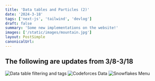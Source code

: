 ```yaml
---
title: 'Data tables and Particles (2)'
date: '2024-3-18'
tags: ['next-js', 'tailwind', 'devlog']
draft: false
summary: 'Some new implementations on the website!'
images: ['/static/images/mountain.jpg']
layout: PostSimple
canonicalUrl:
---
```


## The following are updates from 3/8-3/18
<ChangeLogList 
    text="Data table filtering and tags"
    date="2024/3/18"
/>
![Data table filtering and tags](/static/images/webdev/filter.png)
<ChangeLogList 
    text="Codeforces Data in a .ts file (might use database later)"
    date="2024/3/13"
/>
![Codeforces Data](/static/images/webdev/codeforcedata.png)
<ChangeLogList 
    text="❄️ Snowflakes Menu ❄️"
    date="2024/3/9"
/>
![Snowflakes Menu](/static/images/webdev/snowflakes.png)
